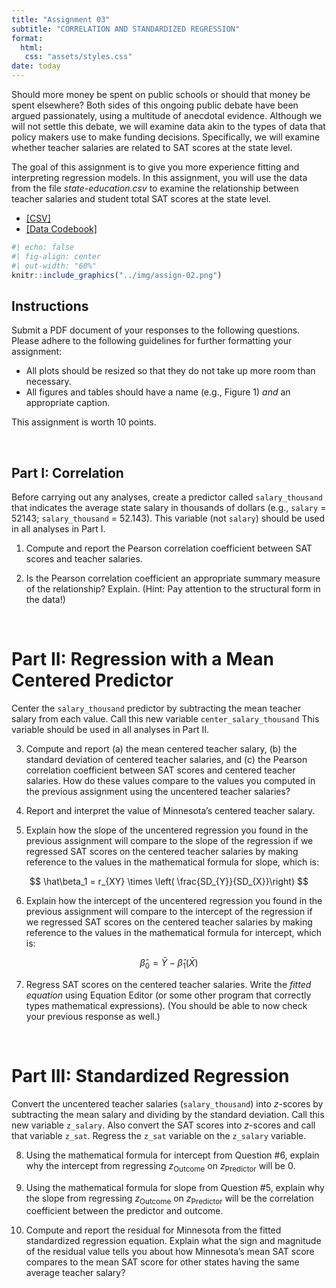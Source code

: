 ```yaml
---
title: "Assignment 03"
subtitle: "CORRELATION AND STANDARDIZED REGRESSION"
format:
  html:
   css: "assets/styles.css"
date: today
---
```


Should more money be spent on public schools or should that money be spent elsewhere? Both sides of this ongoing public debate have been argued passionately, using a multitude of anecdotal evidence. Although we will not settle this debate, we will examine data akin to the types of data that policy makers use to make funding decisions. Specifically, we will examine whether teacher salaries are related to SAT scores at the state level. 

The goal of this assignment is to give you more experience fitting and interpreting regression models. In this assignment, you will use the data from the file *state-education.csv* to examine the relationship between teacher salaries and student total SAT scores at the state level.

- [[CSV]](https://raw.githubusercontent.com/zief0002/rustic-penguin/main/data/state-education.csv)
- [[Data Codebook]](http://zief0002.github.io/rustic-penguin/codebooks/state-education.html)


```r
#| echo: false
#| fig-align: center
#| out-width: "60%"
knitr::include_graphics("../img/assign-02.png")
```

## Instructions

Submit a PDF document of your responses to the following questions. Please adhere to the following guidelines for further formatting your assignment:

- All plots should be resized so that they do not take up more room than necessary. 
- All figures and tables should have a name (e.g., Figure 1) *and* an appropriate caption.

This assignment is worth 10 points.


<br />


## Part I: Correlation

Before carrying out any analyses, create a predictor called `salary_thousand` that indicates the average state salary in thousands of dollars (e.g., `salary` = 52143; `salary_thousand` = 52.143). This variable (not `salary`) should be used in all analyses in Part I.

1. Compute and report the Pearson correlation coefficient between SAT scores and teacher salaries.

2. Is the Pearson correlation coefficient an appropriate summary measure of the relationship? Explain. (Hint: Pay attention to the structural form in the data!)

<br />

# Part II: Regression with a Mean Centered Predictor

Center the `salary_thousand` predictor by subtracting the mean teacher salary from each value. Call this new variable `center_salary_thousand` This variable should be used in all analyses in Part II.

3. Compute and report (a) the mean centered teacher salary, (b) the standard deviation of centered teacher salaries, and (c) the Pearson correlation coefficient between SAT scores and centered teacher salaries. How do these values compare to the values you computed in the previous assignment using the uncentered teacher salaries?

4. Report and interpret the value of Minnesota's centered teacher salary.

5. Explain how the slope of the uncentered regression you found in the previous assignment will compare to the slope of the regression if we regressed SAT scores on the centered teacher salaries by making reference to the values in the mathematical formula for slope, which is:

$$
\hat\beta_1 = r_{XY} \times \left( \frac{SD_{Y}}{SD_{X}}\right)
$$

6. Explain how the intercept of the uncentered regression you found in the previous assignment will compare to the intercept of the regression if we regressed SAT scores on the centered teacher salaries by making reference to the values in the mathematical formula for intercept, which is:

$$
\hat\beta_0 = \bar{Y} - \hat\beta_1(\bar{X})
$$

7. Regress SAT scores on the centered teacher salaries. Write the *fitted equation* using Equation Editor (or some other program that correctly types mathematical expressions). (You should be able to now check your previous response as well.)

<br />

# Part III: Standardized Regression

Convert the uncentered teacher salaries (`salary_thousand`) into *z*-scores by subtracting the mean salary and dividing by the standard deviation. Call this new variable `z_salary`. Also convert the SAT scores into *z*-scores and call that variable `z_sat`. Regress the `z_sat` variable on the `z_salary` variable. 

8. Using the mathematical formula for intercept from Question #6, explain why the intercept from regressing $z_{\mathrm{Outcome}}$ on $z_{\mathrm{Predictor}}$ will be 0.

9. Using the mathematical formula for slope from Question #5, explain why the slope from regressing $z_{\mathrm{Outcome}}$ on $z_{\mathrm{Predictor}}$ will be the correlation coefficient between the predictor and outcome.

10. Compute and report the residual for Minnesota from the fitted standardized regression equation. Explain what the sign and magnitude of the residual value tells you about how Minnesota's mean SAT score compares to the mean SAT score for other states having the same average teacher salary?


<br />



